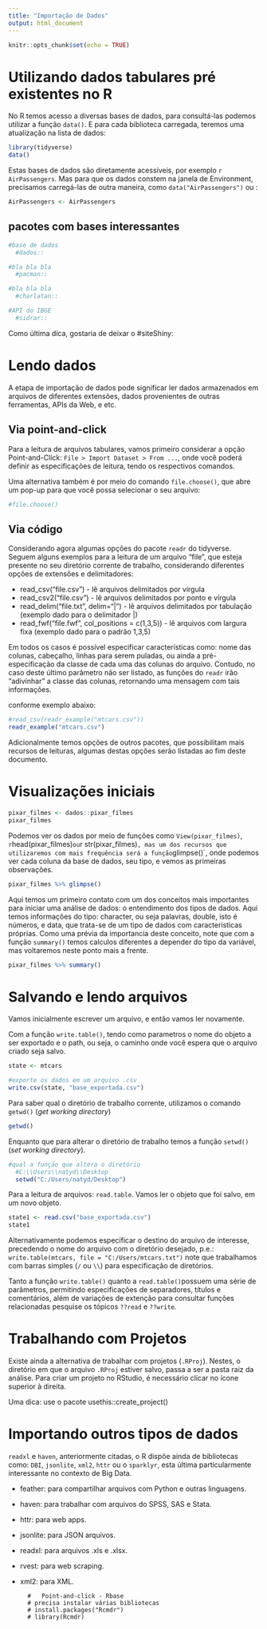```yaml
---
title: "Importação de Dados"
output: html_document
---
```


```r
knitr::opts_chunk$set(echo = TRUE)
```


# Utilizando dados tabulares pré existentes no R

No R temos acesso a diversas bases de dados, para consultá-las podemos utilizar a função `data()`. E para cada biblioteca carregada, teremos uma atualização na lista de dados:

```r
library(tidyverse)
data()
```

Estas bases de dados são diretamente acessíveis, por exemplo `r AirPassengers`. Mas para que os dados constem na janela de Environment, precisamos carregá-las de outra maneira, como `data("AirPassengers") ` ou :

```r
AirPassengers <- AirPassengers
```

## pacotes com bases interessantes

```r
#base de dados 
  #dados::

#bla bla bla
  #pacman::

#bla bla bla
  #charlatan::

#API do IBGE
  #sidrar::
```

Como última dica, gostaria de deixar o #siteShiny: 



# Lendo dados

A etapa de importação de dados pode significar ler dados armazenados em arquivos de diferentes extensões, dados provenientes de outras ferramentas, APIs da Web, e etc.

## Via point-and-click
Para a leitura de arquivos tabulares, vamos primeiro considerar a opção Point-and-Click:
`File > Import Dataset > From ... `, onde você poderá definir as especificações de leitura, tendo os respectivos comandos.

Uma alternativa também é por meio do comando `file.choose()`, que abre um pop-up para que você possa selecionar o seu arquivo:


```r
#file.choose()
```

## Via código
Considerando agora algumas opções do pacote `readr` do tidyverse. Seguem alguns exemplos para a leitura de um arquivo "file", que esteja presente no seu diretório corrente de trabalho, considerando diferentes opções de extensões e delimitadores:

* read_csv("file.csv") - lê arquivos delimitados por vírgula
* read_csv2("file.csv") - lê arquivos delimitados por ponto e vírgula
* read_delim("file.txt", delim="|") - lê arquivos delimitados por tabulação (exemplo dado para o delimitador |)
* read_fwf("file.fwf", col_positions = c(1,3,5)) - lê arquivos com largura fixa (exemplo dado para o padrão 1,3,5)

Em todos os casos é possível especificar características como: nome das colunas, cabeçalho, linhas para serem puladas, ou ainda a pré-especificação da classe de cada uma das colunas do arquivo. Contudo, no caso deste último parâmetro não ser listado, as funções do `readr` irão “adivinhar” a classe das colunas, retornando uma mensagem com tais informações.


conforme exemplo abaixo:

```r
#read_csv(readr_example("mtcars.csv"))
readr_example("mtcars.csv")
```

Adicionalmente temos opções de outros pacotes, que possibilitam mais recursos de leituras, algumas destas opções serão listadas ao fim deste documento.

# Visualizações iniciais


```r
pixar_filmes <- dados::pixar_filmes
pixar_filmes
```

Podemos ver os dados por meio de funções como `View(pixar_filmes)`, `r `head(pixar_filmes)` ou `r str(pixar_filmes)`, mas um dos recursos que utilizaremos com mais frequência será a função `glimpse()`, onde podemos ver cada coluna da base de dados, seu tipo, e vemos as primeiras observações.  

```r
pixar_filmes %>% glimpse()
```

Aqui temos um primeiro contato com um dos conceitos mais importantes para iniciar uma análise de dados: o entendimento dos tipos de dados. Aqui temos informações do tipo: character, ou seja palavras, double, isto é números, e data, que trata-se de um tipo de dados com caracteristicas próprias. Como uma prévia da importancia deste conceito, note que com a função `summary()` temos calculos diferentes a depender do tipo da variável, mas voltaremos neste ponto mais a frente. 

```r
pixar_filmes %>% summary()
```

# Salvando e lendo arquivos

Vamos inicialmente escrever um arquivo, e então vamos ler novamente.

Com a função `write.table()`, tendo como parametros o nome do objeto a ser exportado e o path, ou seja, o caminho onde você espera que o arquivo criado seja salvo. 

```r
state <- mtcars

#exporte os dados em um arquivo .csv
write.csv(state, "base_exportada.csv")
```


Para saber qual o diretório de trabalho corrente, utilizamos o comando `getwd()` (*get working directory*) 

```r
getwd()
```

Enquanto que para alterar o diretório de trabalho temos a função `setwd()` (*set working directory*).


```r
#qual a função que altera o diretório
  #C:\\Users\\natyd\\Desktop
  setwd("C:/Users/natyd/Desktop")
```

Para a leitura de arquivos: `read.table`. Vamos ler o objeto que foi salvo, em um novo objeto.

```r
state1 <- read.csv("base_exportada.csv")
state1
```

Alternativamente podemos especificar o destino do arquivo de interesse, precedendo o nome do arquivo com o diretório desejado, p.e.: `write.table(mtcars, file = "C:/Users/mtcars.txt")` note que trabalhamos com barras simples (`/` ou `\\`) para especificação de diretórios.

Tanto a função `write.table()` quanto a `read.table()`possuem uma série de parâmetros, permitindo especificações de separadores, títulos e comentários, além de variações de extenção para consultar funções relacionadas pesquise os tópicos `??read` e `??write`.


# Trabalhando com Projetos

Existe ainda a alternativa de trabalhar com projetos (`.RProj`). Nestes, o diretório em que o arquivo `.RProj` estiver salvo, passa a ser a pasta raiz da análise. Para criar um projeto no RStudio, é necessário clicar no ícone superior à direita. 

Uma dica: use o pacote usethis::create_project()


# Importando outros tipos de dados

 `readxl` e `haven`, anteriormente citadas, o R dispõe ainda de bibliotecas como: `DBI`, `jsonlite`, `xml2`, `httr` ou o `sparklyr`, esta última particularmente interessante no contexto de Big Data.
 
- feather: para compartilhar arquivos com Python e outras linguagens.
- haven: para trabalhar com arquivos do SPSS, SAS e Stata.
- httr: para web apps.
- jsonlite: para JSON arquivos.
- readxl: para arquivos .xls e .xlsx.
- rvest: para web scraping.
- xml2: para XML.



        #	Point-and-click - Rbase
        # precisa instalar várias bibliotecas
        # install.packages("Rcmdr")
        # library(Rcmdr)
